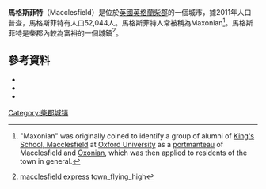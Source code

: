 {{Infobox UK place
|country = 英格蘭
|map_type=MERSEYSIDE
|static_image = [[File:Macclesfield_Town_Hall_2014.jpg|250px]]
|static_image_caption=馬格斯菲特市政廳
|official_name= Macclesfield
|latitude= 53.2581
|longitude= -2.1274
|label_position= left
|population = 52,044
|population_ref = <ref>Macclesfield is made up of seven wards; Central, Tytherington, West and Ivy, South, North, Broken Cross and Hurdsfield http://ukcensusdata.com/cheshire-east-e06000049#sthash.72PtJMkS.qlxyQqWN.dpbs {{Wayback|url=http://ukcensusdata.com/cheshire-east-e06000049#sthash.72PtJMkS.qlxyQqWN.dpbs |date=20160304044151 }}</ref>
|unitary_england= [[Cheshire_East|Cheshire East]]
|lieutenancy_england= [[柴郡|柴郡]]
| civil_parish= Macclesfield
|region= North West England
|constituency_westminster= [[Macclesfield_(UK_Parliament_constituency)|Macclesfield]]
|post_town= MACCLESFIELD |postcode_area= SK
|postcode_district= SK10 SK11
|dial_code= 01625
|os_grid_reference= SJ9173
}}
'''馬格斯菲特'''（Macclesfield）是位於[[英國|英國]][[英格蘭|英格蘭]][[柴郡|柴郡]]的一個城市，據2011年人口普查，馬格斯菲特有人口52,044人。馬格斯菲特人常被稱為Maxonian<ref>{{citation | url=http://books.google.co.uk/books?id=Ut_lAAAAMAAJ&q=macctabrian | page=933 | title=New Society | volume=9 | year=1967 | publisher=New Society Limited | accessdate=2016-02-29 | archive-date=2014-11-29 | archive-url=https://web.archive.org/web/20141129154726/http://books.google.co.uk/books?id=Ut_lAAAAMAAJ&q=macctabrian | dead-url=no }} "Maxonian" was originally coined to identify a group of alumni of [[King's_School,_Macclesfield|King's School, Macclesfield]] at [[Oxford_University|Oxford University]] as a [[portmanteau|portmanteau]] of Macclesfield and [[Oxonian|Oxonian]], which was then applied to residents of the town in general.</ref>。馬格斯菲特是柴郡內較為富裕的一個城鎮<ref name=maccex04-09>[http://menmedia.co.uk/macclesfieldexpress/news/s/1111078_town_flying_high macclesfield express] {{Webarchive|url=https://archive.is/20130420234439/http://menmedia.co.uk/macclesfieldexpress/news/s/1111078_town_flying_high |date=2013-04-20 }} town_flying_high</ref>。
==參考資料==
{{Reflist}}
* {{cite book|last=Clayton|first=D. J.|year=1990|title=The administration of the county palatine of Chester, 1442—85|publisher=The Chetham Society|location=Manchester, United Kingdom|isbn=0-7190-1343-7}}
* {{cite book|last=Furness|first=R. A.|year=1988|title=The Cheshire Hundred (1888–1988): The centenary history of the Cheshire & North Wales Chess Association|publisher=Cheshire and North Wales Chess Association}}
* {{cite book|last=Scholes|first=R|year=2000|title=Towns and villages of Britain: Cheshire|url=https://archive.org/details/cheshire0000scho|location=Wilmslow, Cheshire|publisher=Sigma Press|isbn=1-85058-637-3}}
{{commons category|Macclesfield}}
[[Category:柴郡城镇|Category:柴郡城镇]]